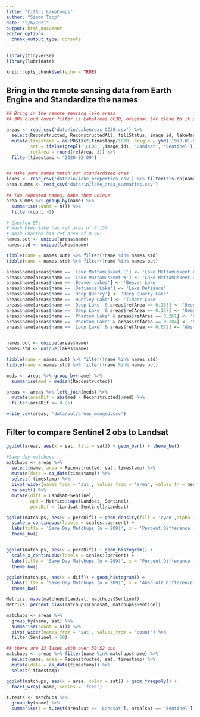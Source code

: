 ```yaml
---
title: "CitSci_LakeComps"
author: "Simon Topp"
date: "2/6/2021"
output: html_document
editor_options: 
  chunk_output_type: console
---
```


```r
library(tidyverse)
library(lubridate)

knitr::opts_chunk$set(echo = TRUE)
```

## Bring in the remote sensing data from Earth Engine and Standardize the names

```r
## Bring in the remote sensing lake areas
## 30% cloud cover filter is LakeAreas_CC30, original (or close to it pull) is LakeAreas_SarinaPull

areas <- read_csv('data/in/LakeAreas_CC30.csv') %>%
  select(Reconstructed, ReconstructedAll, fillStatus, image_id, lakeMask, name, timestamp, refArea) %>%
  mutate(timestamp = as.POSIXct(timestamp/1000, origin = ymd('1970-01-01')),
         sat = ifelse(grepl('_LC08_',image_id), 'Landsat', 'Sentinel'),
         refArea = round(refArea, 3)) %>%
  filter(timestamp < '2020-02-09')


## Make sure names match our standardized ones
lakes <- read_csv('data/in/lake_properties.csv') %>% filter(!is.na(name))
area.summs <- read_csv('data/in/lake_area_summaries.csv')

## Two repeated names, make them unique
area.summs %>% group_by(name) %>%
  summarise(count = n()) %>%
  filter(count >1)

# Checked EE: 
# Wash Deep lake has ref area of 0.157
# Wash Phantom has ref area of 0.261
names.out <- unique(areas$name)
names.std <- unique(lakes$name)

tibble(name = names.out) %>% filter(!name %in% names.std)
tibble(name = names.std) %>% filter(!name %in% names.out)

areas$name[areas$name == 'Lake Mattamuskeet E'] <- 'Lake Mattamuskeet East'
areas$name[areas$name == 'Lake Mattamuskeet W'] <- 'Lake Mattamuskeet West'
areas$name[areas$name == 'Beaver Lakes'] <- 'Beaver Lake'
areas$name[areas$name == 'Defiance Lake'] <- 'Lake Defiance'
areas$name[areas$name == 'Deep Quarry'] <- 'Deep Quarry Lake'
areas$name[areas$name == 'Huntley Lake'] <- 'Timber Lake'
areas$name[areas$name == 'Deep Lake' & areas$refArea == 0.135] <- 'Deep Lake Wisc.'
areas$name[areas$name == 'Deep Lake' & areas$refArea == 0.157] <- 'Deep Lake Wash.'
areas$name[areas$name == 'Phantom Lake' & areas$refArea == 0.261] <- 'Phantom Lake Wash.'
areas$name[areas$name == 'Phantom Lake' & areas$refArea == 0.184] <- 'Phantom Lake Wisc.'
areas$name[areas$name == 'Loon Lake' & areas$refArea == 0.672] <- 'West Loon Lake'


names.out <- unique(areas$name)
names.std <- unique(lakes$name)

tibble(name = names.out) %>% filter(!name %in% names.std)
tibble(name = names.std) %>% filter(!name %in% names.out)

meds <- areas %>% group_by(name) %>%
  summarise(med = median(Reconstructed))

areas <- areas %>% left_join(meds) %>%
  mutate(areaDif = abs(med - Reconstructed)/med) %>%
  filter(areaDif <= 0.25)

write_csv(areas, 'data/out/areas_munged.csv')
```

## Filter to compare Sentinel 2 obs to Landsat

```r
ggplot(areas, aes(x = sat, fill = sat)) + geom_bar() + theme_bw()

#Same day matchups
matchups <- areas %>%
  select(name, area = Reconstructed, sat, timestamp) %>%
  mutate(date = as_date(timestamp)) %>%
  select(-timestamp) %>%
  pivot_wider(names_from = 'sat', values_from = 'area', values_fn = mean) %>%
  na.omit() %>%
  mutate(diff = Landsat-Sentinel,
         apd = Metrics::ape(Landsat, Sentinel),
         percDif = (Landsat-Sentinel)/Landsat)

ggplot(matchups, aes(x = percDif)) + geom_density(fill = 'cyan',alpha = .2) + 
  scale_x_continuous(labels = scales::percent) +
  labs(title = 'Same Day Matchups (n = 209)', x = 'Percent Difference (L-S/L)') +
  theme_bw()


ggplot(matchups, aes(x = percDif)) + geom_histogram() + 
  scale_x_continuous(labels = scales::percent) +
  labs(title = 'Same Day Matchups (n = 209)', x = 'Percent Difference (Landsat-S2/Landsat)') +
  theme_bw()

ggplot(matchups, aes(x = diff)) + geom_histogram() + 
  labs(title = 'Same Day Matchups (n = 209)', x = 'Absolute Difference (sq. km.)') +
  theme_bw()

Metrics::mape(matchups$Landsat, matchups$Sentinel)
Metrics::percent_bias(matchups$Landsat, matchups$Sentinel)
```

```r
matchups <- areas %>%
  group_by(name, sat) %>%
  summarise(count = n()) %>%
  pivot_wider(names_from = 'sat', values_from = 'count') %>%
  filter(Sentinel > 50)

## there are 13 lakes with over 50 S2 obs
matchups <- areas %>% filter(name %in% matchups$name) %>%
  select(name, area = Reconstructed, sat, timestamp) %>%
  mutate(date = as_date(timestamp)) %>%
  select(-timestamp)

ggplot(matchups, aes(x = area, color = sat)) + geom_freqpoly() +
  facet_wrap(~name, scales = 'free')

t.tests <- matchups %>%
  group_by(name) %>%
  summarise(t = t.test(area[sat == 'Landsat'], area[sat == 'Sentinel'])$p.value) 

```
